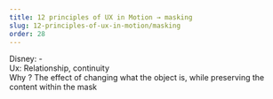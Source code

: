```yaml
---
title: 12 principles of UX in Motion → masking
slug: 12-principles-of-ux-in-motion/masking
order: 28
---
```


<SlideTemplate title="Principle 6: Masking">
    
Disney: -  
Ux: Relationship, continuity  
Why ? The effect of changing what the object is, while preserving the content within the mask  

</SlideTemplate>